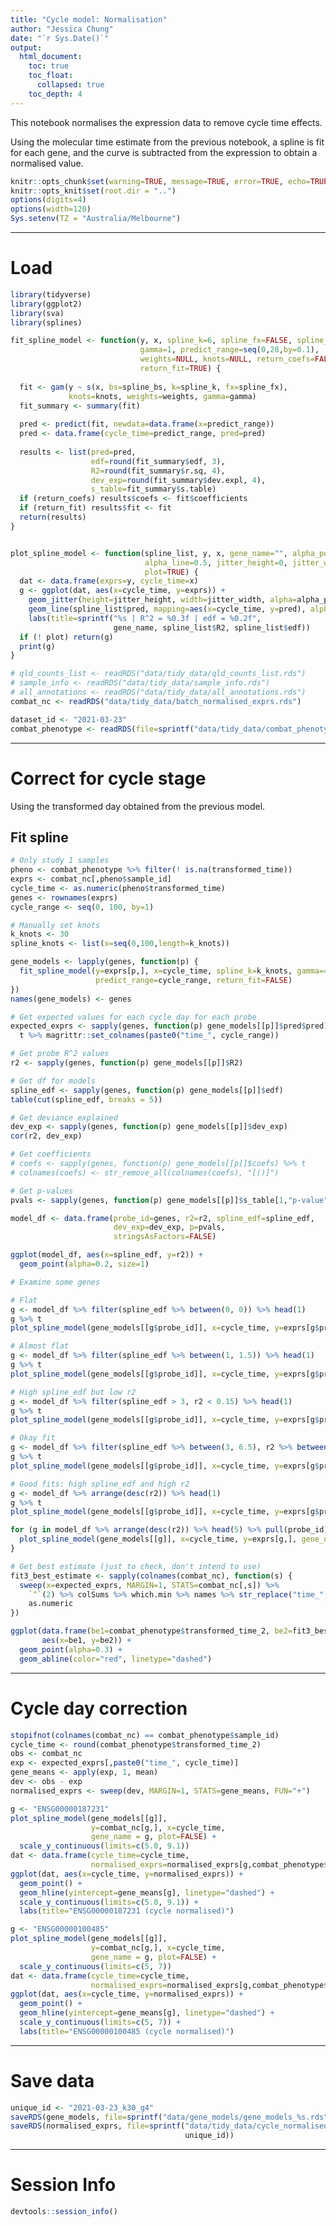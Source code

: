 ```yaml
---
title: "Cycle model: Normalisation"
author: "Jessica Chung"
date: "`r Sys.Date()`"
output:
  html_document:
    toc: true
    toc_float:
      collapsed: true
    toc_depth: 4
---
```


This notebook normalises the expression data to remove cycle time effects.

Using the molecular time estimate from the previous notebook, a spline is fit for each
gene, and the curve is subtracted from the expression to obtain a normalised
value.

```r
knitr::opts_chunk$set(warning=TRUE, message=TRUE, error=TRUE, echo=TRUE, results="hold")
knitr::opts_knit$set(root.dir = "..")
options(digits=4)
options(width=120)
Sys.setenv(TZ = "Australia/Melbourne")
```

-----

# Load

```r
library(tidyverse)
library(ggplot2)
library(sva)
library(splines)
```

```r
fit_spline_model <- function(y, x, spline_k=6, spline_fx=FALSE, spline_bs="cc", 
                             gamma=1, predict_range=seq(0,28,by=0.1), 
                             weights=NULL, knots=NULL, return_coefs=FALSE,
                             return_fit=TRUE) {
  
  fit <- gam(y ~ s(x, bs=spline_bs, k=spline_k, fx=spline_fx), 
             knots=knots, weights=weights, gamma=gamma)
  fit_summary <- summary(fit)
  
  pred <- predict(fit, newdata=data.frame(x=predict_range))
  pred <- data.frame(cycle_time=predict_range, pred=pred)
  
  results <- list(pred=pred, 
                  edf=round(fit_summary$edf, 3),
                  R2=round(fit_summary$r.sq, 4),
                  dev_exp=round(fit_summary$dev.expl, 4),
                  s_table=fit_summary$s.table)
  if (return_coefs) results$coefs <- fit$coefficients
  if (return_fit) results$fit <- fit
  return(results)
}


plot_spline_model <- function(spline_list, y, x, gene_name="", alpha_point=1,
                              alpha_line=0.5, jitter_height=0, jitter_width=0.05, 
                              plot=TRUE) {
  dat <- data.frame(exprs=y, cycle_time=x)
  g <- ggplot(dat, aes(x=cycle_time, y=exprs)) +
    geom_jitter(height=jitter_height, width=jitter_width, alpha=alpha_point) +
    geom_line(spline_list$pred, mapping=aes(x=cycle_time, y=pred), alpha=alpha_line) +
    labs(title=sprintf("%s | R^2 = %0.3f | edf = %0.2f", 
                       gene_name, spline_list$R2, spline_list$edf))
  if (! plot) return(g)
  print(g)
}
```

```r
# qld_counts_list <- readRDS("data/tidy_data/qld_counts_list.rds")
# sample_info <- readRDS("data/tidy_data/sample_info.rds")
# all_annotations <- readRDS("data/tidy_data/all_annotations.rds")
combat_nc <- readRDS("data/tidy_data/batch_normalised_exprs.rds")
```

```r
dataset_id <- "2021-03-23"
combat_phenotype <- readRDS(file=sprintf("data/tidy_data/combat_phenotype_%s.rds", dataset_id))
```

-----

# Correct for cycle stage

Using the transformed day obtained from the previous model.

## Fit spline

```r
# Only study 1 samples
pheno <- combat_phenotype %>% filter(! is.na(transformed_time))
exprs <- combat_nc[,pheno$sample_id]
cycle_time <- as.numeric(pheno$transformed_time)
genes <- rownames(exprs)
cycle_range <- seq(0, 100, by=1)

# Manually set knots
k_knots <- 30
spline_knots <- list(x=seq(0,100,length=k_knots))

gene_models <- lapply(genes, function(p) {
  fit_spline_model(y=exprs[p,], x=cycle_time, spline_k=k_knots, gamma=4, knots=spline_knots,
                   predict_range=cycle_range, return_fit=FALSE)
})
names(gene_models) <- genes
```

```r
# Get expected values for each cycle day for each probe
expected_exprs <- sapply(genes, function(p) gene_models[[p]]$pred$pred) %>% 
  t %>% magrittr::set_colnames(paste0("time_", cycle_range))

# Get probe R^2 values
r2 <- sapply(genes, function(p) gene_models[[p]]$R2)

# Get df for models
spline_edf <- sapply(genes, function(p) gene_models[[p]]$edf)
table(cut(spline_edf, breaks = 5))

# Get deviance explained
dev_exp <- sapply(genes, function(p) gene_models[[p]]$dev_exp)
cor(r2, dev_exp)

# Get coefficients
# coefs <- sapply(genes, function(p) gene_models[[p]]$coefs) %>% t
# colnames(coefs) <- str_remove_all(colnames(coefs), "[()]")

# Get p-values
pvals <- sapply(genes, function(p) gene_models[[p]]$s_table[1,"p-value"])

model_df <- data.frame(probe_id=genes, r2=r2, spline_edf=spline_edf, 
                       dev_exp=dev_exp, p=pvals, 
                       stringsAsFactors=FALSE)
```

```r
ggplot(model_df, aes(x=spline_edf, y=r2)) +
  geom_point(alpha=0.2, size=1)
```

```r
# Examine some genes

# Flat
g <- model_df %>% filter(spline_edf %>% between(0, 0)) %>% head(1)
g %>% t
plot_spline_model(gene_models[[g$probe_id]], x=cycle_time, y=exprs[g$probe_id,], gene_name=g$probe_id)

# Almost flat
g <- model_df %>% filter(spline_edf %>% between(1, 1.5)) %>% head(1)
g %>% t
plot_spline_model(gene_models[[g$probe_id]], x=cycle_time, y=exprs[g$probe_id,], gene_name=g$probe_id)

# High spline_edf but low r2
g <- model_df %>% filter(spline_edf > 3, r2 < 0.15) %>% head(1)
g %>% t
plot_spline_model(gene_models[[g$probe_id]], x=cycle_time, y=exprs[g$probe_id,], gene_name=g$probe_id)

# Okay fit
g <- model_df %>% filter(spline_edf %>% between(3, 6.5), r2 %>% between(0.30, 0.31)) %>% head(1)
g %>% t
plot_spline_model(gene_models[[g$probe_id]], x=cycle_time, y=exprs[g$probe_id,], gene_name=g$probe_id)

# Good fits: high spline_edf and high r2
g <- model_df %>% arrange(desc(r2)) %>% head(1)
g %>% t
plot_spline_model(gene_models[[g$probe_id]], x=cycle_time, y=exprs[g$probe_id,], gene_name=g$probe_id)
```

```r
for (g in model_df %>% arrange(desc(r2)) %>% head(5) %>% pull(probe_id)) {
  plot_spline_model(gene_models[[g]], x=cycle_time, y=exprs[g,], gene_name=g)
}
```

```r
# Get best estimate (just to check, don't intend to use)
fit3_best_estimate <- sapply(colnames(combat_nc), function(s) {
  sweep(x=expected_exprs, MARGIN=1, STATS=combat_nc[,s]) %>% 
    `^`(2) %>% colSums %>% which.min %>% names %>% str_replace("time_", "") %>%
    as.numeric
})
```

```r
ggplot(data.frame(be1=combat_phenotype$transformed_time_2, be2=fit3_best_estimate),
       aes(x=be1, y=be2)) +
  geom_point(alpha=0.3) +
  geom_abline(color="red", linetype="dashed")
```

-----

# Cycle day correction

```r
stopifnot(colnames(combat_nc) == combat_phenotype$sample_id)
cycle_time <- round(combat_phenotype$transformed_time_2)
obs <- combat_nc
exp <- expected_exprs[,paste0("time_", cycle_time)]
gene_means <- apply(exp, 1, mean)
dev <- obs - exp
normalised_exprs <- sweep(dev, MARGIN=1, STATS=gene_means, FUN="+")
```


```r
g <- "ENSG00000187231"
plot_spline_model(gene_models[[g]],
                  y=combat_nc[g,], x=cycle_time,
                  gene_name = g, plot=FALSE) +
  scale_y_continuous(limits=c(5.0, 9.1))
dat <- data.frame(cycle_time=cycle_time,
                  normalised_exprs=normalised_exprs[g,combat_phenotype$sample_id])
ggplot(dat, aes(x=cycle_time, y=normalised_exprs)) +
  geom_point() +
  geom_hline(yintercept=gene_means[g], linetype="dashed") +
  scale_y_continuous(limits=c(5.0, 9.1)) +
  labs(title="ENSG00000187231 (cycle normalised)")
```

```r
g <- "ENSG00000100485"
plot_spline_model(gene_models[[g]],
                  y=combat_nc[g,], x=cycle_time,
                  gene_name = g, plot=FALSE) +
  scale_y_continuous(limits=c(5, 7)) 
dat <- data.frame(cycle_time=cycle_time,
                  normalised_exprs=normalised_exprs[g,combat_phenotype$sample_id])
ggplot(dat, aes(x=cycle_time, y=normalised_exprs)) +
  geom_point() +
  geom_hline(yintercept=gene_means[g], linetype="dashed") +
  scale_y_continuous(limits=c(5, 7)) +
  labs(title="ENSG00000100485 (cycle normalised)")
```


-----

# Save data

```r
unique_id <- "2021-03-23_k30_g4"
saveRDS(gene_models, file=sprintf("data/gene_models/gene_models_%s.rds", unique_id))
saveRDS(normalised_exprs, file=sprintf("data/tidy_data/cycle_normalised_exprs_%s.rds",
                                       unique_id))
```

-----

# Session Info

```r
devtools::session_info()
```
